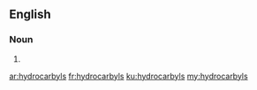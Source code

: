 ==English==

===Noun===
{{head|en}}

# {{plural of|hydrocarbyl}}

[[ar:hydrocarbyls]]
[[fr:hydrocarbyls]]
[[ku:hydrocarbyls]]
[[my:hydrocarbyls]]